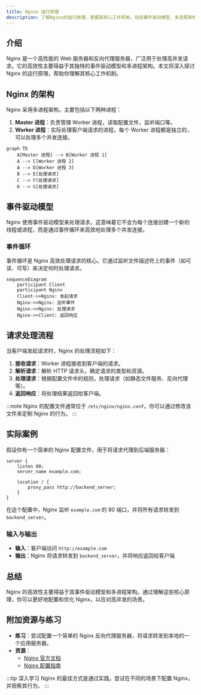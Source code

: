 ```yaml
---
title: Nginx 运行原理
description: 了解Nginx的运行原理，掌握其核心工作机制，包括事件驱动模型、多进程架构以及请求处理流程。
---
```


## 介绍

Nginx 是一个高性能的 Web 服务器和反向代理服务器，广泛用于处理高并发请求。它的高效性主要得益于其独特的事件驱动模型和多进程架构。本文将深入探讨 Nginx 的运行原理，帮助你理解其核心工作机制。

## Nginx 的架构

Nginx 采用多进程架构，主要包括以下两种进程：

1. **Master 进程**：负责管理 Worker 进程，读取配置文件，监听端口等。
2. **Worker 进程**：实际处理客户端请求的进程，每个 Worker 进程都是独立的，可以处理多个并发连接。

```mermaid
graph TD
    A[Master 进程] --> B[Worker 进程 1]
    A --> C[Worker 进程 2]
    A --> D[Worker 进程 3]
    B --> E[处理请求]
    C --> F[处理请求]
    D --> G[处理请求]
```

## 事件驱动模型

Nginx 使用事件驱动模型来处理请求，这意味着它不会为每个连接创建一个新的线程或进程，而是通过事件循环来高效地处理多个并发连接。

### 事件循环

事件循环是 Nginx 高效处理请求的核心。它通过监听文件描述符上的事件（如可读、可写）来决定何时处理请求。

```mermaid
sequenceDiagram
    participant Client
    participant Nginx
    Client->>Nginx: 发起请求
    Nginx->>Nginx: 监听事件
    Nginx->>Nginx: 处理请求
    Nginx->>Client: 返回响应
```

## 请求处理流程

当客户端发起请求时，Nginx 的处理流程如下：

1. **接收请求**：Worker 进程接收到客户端的请求。
2. **解析请求**：解析 HTTP 请求头，确定请求的类型和资源。
3. **处理请求**：根据配置文件中的规则，处理请求（如静态文件服务、反向代理等）。
4. **返回响应**：将处理结果返回给客户端。

:::note
Nginx 的配置文件通常位于 `/etc/nginx/nginx.conf`，你可以通过修改该文件来定制 Nginx 的行为。
:::

## 实际案例

假设你有一个简单的 Nginx 配置文件，用于将请求代理到后端服务器：

```nginx
server {
    listen 80;
    server_name example.com;

    location / {
        proxy_pass http://backend_server;
    }
}
```

在这个配置中，Nginx 监听 `example.com` 的 80 端口，并将所有请求转发到 `backend_server`。

### 输入与输出

- **输入**：客户端访问 `http://example.com`
- **输出**：Nginx 将请求转发到 `backend_server`，并将响应返回给客户端

## 总结

Nginx 的高效性主要得益于其事件驱动模型和多进程架构。通过理解这些核心原理，你可以更好地配置和优化 Nginx，以应对高并发的场景。

## 附加资源与练习

- **练习**：尝试配置一个简单的 Nginx 反向代理服务器，将请求转发到本地的一个应用服务器。
- **资源**：
  - [Nginx 官方文档](https://nginx.org/en/docs/)
  - [Nginx 配置指南](https://www.nginx.com/resources/wiki/start/)

:::tip
深入学习 Nginx 的最佳方式是通过实践。尝试在不同的场景下配置 Nginx，并观察其行为。
:::
